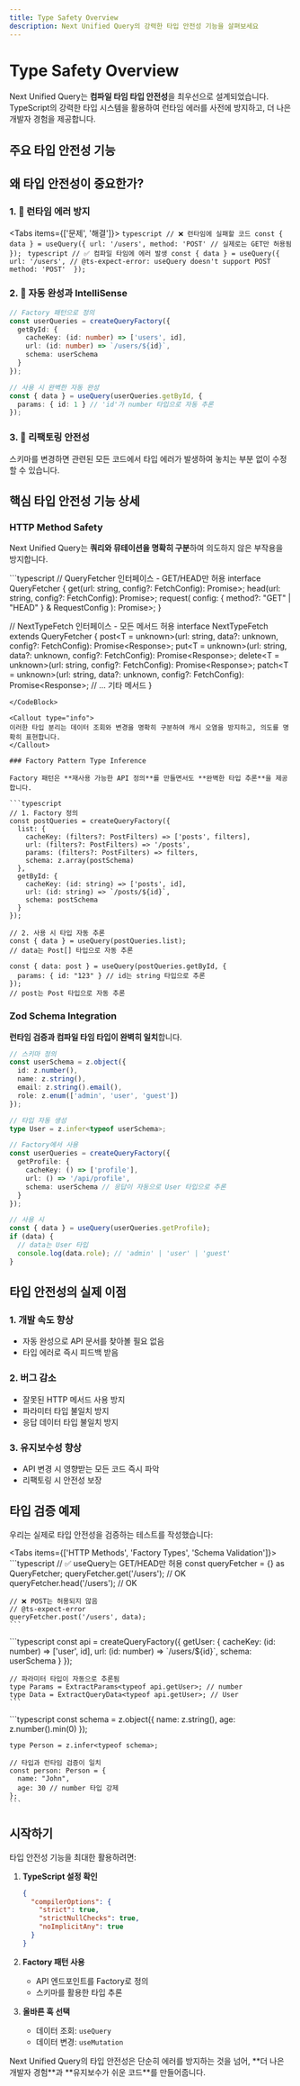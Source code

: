 ```yaml
---
title: Type Safety Overview
description: Next Unified Query의 강력한 타입 안전성 기능을 살펴보세요
---
```



# Type Safety Overview

Next Unified Query는 **컴파일 타임 타입 안전성**을 최우선으로 설계되었습니다. TypeScript의 강력한 타입 시스템을 활용하여 런타임 에러를 사전에 방지하고, 더 나은 개발자 경험을 제공합니다.

## 주요 타입 안전성 기능

<Cards>
  <Card 
    title="HTTP Method Safety" 
    description="useQuery는 GET/HEAD만, useMutation은 다른 메서드만 허용"
    href="/docs/type-safety/http-methods"
  />
  <Card 
    title="Factory Pattern Types" 
    description="파라미터와 응답 타입의 완벽한 추론"
    href="/docs/type-safety/factory-patterns"
  />
  <Card 
    title="Schema Validation" 
    description="Zod 스키마와 TypeScript 타입의 완벽한 통합"
    href="/docs/type-safety/schema-validation"
  />
</Cards>

## 왜 타입 안전성이 중요한가?

### 1. 🐛 런타임 에러 방지

<Tabs items={['문제', '해결']}>
  <Tab value="문제">
    ```typescript
    // ❌ 런타임에 실패할 코드
    const { data } = useQuery({
      url: '/users',
      method: 'POST' // 실제로는 GET만 허용됨
    });
    ```
  </Tab>
  <Tab value="해결">
    ```typescript
    // ✅ 컴파일 타임에 에러 발생
    const { data } = useQuery({
      url: '/users',
      // @ts-expect-error: useQuery doesn't support POST
      method: 'POST' 
    });
    ```
  </Tab>
</Tabs>

### 2. 🎯 자동 완성과 IntelliSense

```typescript
// Factory 패턴으로 정의
const userQueries = createQueryFactory({
  getById: {
    cacheKey: (id: number) => ['users', id],
    url: (id: number) => `/users/${id}`,
    schema: userSchema
  }
});

// 사용 시 완벽한 자동 완성
const { data } = useQuery(userQueries.getById, { 
  params: { id: 1 } // 'id'가 number 타입으로 자동 추론
});
```

### 3. 🔄 리팩토링 안전성

스키마를 변경하면 관련된 모든 코드에서 타입 에러가 발생하여 놓치는 부분 없이 수정할 수 있습니다.

## 핵심 타입 안전성 기능 상세

### HTTP Method Safety

Next Unified Query는 **쿼리와 뮤테이션을 명확히 구분**하여 의도하지 않은 부작용을 방지합니다.

<CodeBlock>
```typescript
// QueryFetcher 인터페이스 - GET/HEAD만 허용
interface QueryFetcher {
  get<T = unknown>(url: string, config?: FetchConfig): Promise<Response<T>>;
  head<T = unknown>(url: string, config?: FetchConfig): Promise<Response<T>>;
  request<T = unknown>(
    config: { method?: "GET" | "HEAD" } & RequestConfig
  ): Promise<Response<T>>;
}

// NextTypeFetch 인터페이스 - 모든 메서드 허용
interface NextTypeFetch extends QueryFetcher {
  post<T = unknown>(url: string, data?: unknown, config?: FetchConfig): Promise<Response<T>>;
  put<T = unknown>(url: string, data?: unknown, config?: FetchConfig): Promise<Response<T>>;
  delete<T = unknown>(url: string, config?: FetchConfig): Promise<Response<T>>;
  patch<T = unknown>(url: string, data?: unknown, config?: FetchConfig): Promise<Response<T>>;
  // ... 기타 메서드
}
```
</CodeBlock>

<Callout type="info">
이러한 타입 분리는 데이터 조회와 변경을 명확히 구분하여 캐시 오염을 방지하고, 의도를 명확히 표현합니다.
</Callout>

### Factory Pattern Type Inference

Factory 패턴은 **재사용 가능한 API 정의**를 만들면서도 **완벽한 타입 추론**을 제공합니다.

```typescript
// 1. Factory 정의
const postQueries = createQueryFactory({
  list: {
    cacheKey: (filters?: PostFilters) => ['posts', filters],
    url: (filters?: PostFilters) => '/posts',
    params: (filters?: PostFilters) => filters,
    schema: z.array(postSchema)
  },
  getById: {
    cacheKey: (id: string) => ['posts', id],
    url: (id: string) => `/posts/${id}`,
    schema: postSchema
  }
});

// 2. 사용 시 타입 자동 추론
const { data } = useQuery(postQueries.list);
// data는 Post[] 타입으로 자동 추론

const { data: post } = useQuery(postQueries.getById, { 
  params: { id: "123" } // id는 string 타입으로 추론
});
// post는 Post 타입으로 자동 추론
```

### Zod Schema Integration

**런타임 검증과 컴파일 타임 타입이 완벽히 일치**합니다.

```typescript
// 스키마 정의
const userSchema = z.object({
  id: z.number(),
  name: z.string(),
  email: z.string().email(),
  role: z.enum(['admin', 'user', 'guest'])
});

// 타입 자동 생성
type User = z.infer<typeof userSchema>;

// Factory에서 사용
const userQueries = createQueryFactory({
  getProfile: {
    cacheKey: () => ['profile'],
    url: () => '/api/profile',
    schema: userSchema // 응답이 자동으로 User 타입으로 추론
  }
});

// 사용 시
const { data } = useQuery(userQueries.getProfile);
if (data) {
  // data는 User 타입
  console.log(data.role); // 'admin' | 'user' | 'guest'
}
```

## 타입 안전성의 실제 이점

### 1. 개발 속도 향상
- 자동 완성으로 API 문서를 찾아볼 필요 없음
- 타입 에러로 즉시 피드백 받음

### 2. 버그 감소
- 잘못된 HTTP 메서드 사용 방지
- 파라미터 타입 불일치 방지
- 응답 데이터 타입 불일치 방지

### 3. 유지보수성 향상
- API 변경 시 영향받는 모든 코드 즉시 파악
- 리팩토링 시 안전성 보장

## 타입 검증 예제

우리는 실제로 타입 안전성을 검증하는 테스트를 작성했습니다:

<Tabs items={['HTTP Methods', 'Factory Types', 'Schema Validation']}>
  <Tab value="HTTP Methods">
    ```typescript
    // ✅ useQuery는 GET/HEAD만 허용
    const queryFetcher = {} as QueryFetcher;
    queryFetcher.get('/users'); // OK
    queryFetcher.head('/users'); // OK
    
    // ❌ POST는 허용되지 않음
    // @ts-expect-error
    queryFetcher.post('/users', data);
    ```
  </Tab>
  <Tab value="Factory Types">
    ```typescript
    const api = createQueryFactory({
      getUser: {
        cacheKey: (id: number) => ['user', id],
        url: (id: number) => `/users/${id}`,
        schema: userSchema
      }
    });
    
    // 파라미터 타입이 자동으로 추론됨
    type Params = ExtractParams<typeof api.getUser>; // number
    type Data = ExtractQueryData<typeof api.getUser>; // User
    ```
  </Tab>
  <Tab value="Schema Validation">
    ```typescript
    const schema = z.object({
      name: z.string(),
      age: z.number().min(0)
    });
    
    type Person = z.infer<typeof schema>;
    
    // 타입과 런타임 검증이 일치
    const person: Person = {
      name: "John",
      age: 30 // number 타입 강제
    };
    ```
  </Tab>
</Tabs>

## 시작하기

타입 안전성 기능을 최대한 활용하려면:

1. **TypeScript 설정 확인**
   ```json
   {
     "compilerOptions": {
       "strict": true,
       "strictNullChecks": true,
       "noImplicitAny": true
     }
   }
   ```

2. **Factory 패턴 사용**
   - API 엔드포인트를 Factory로 정의
   - 스키마를 활용한 타입 추론

3. **올바른 훅 선택**
   - 데이터 조회: `useQuery`
   - 데이터 변경: `useMutation`

<Callout type="success">
Next Unified Query의 타입 안전성은 단순히 에러를 방지하는 것을 넘어, **더 나은 개발자 경험**과 **유지보수가 쉬운 코드**를 만들어줍니다.
</Callout>